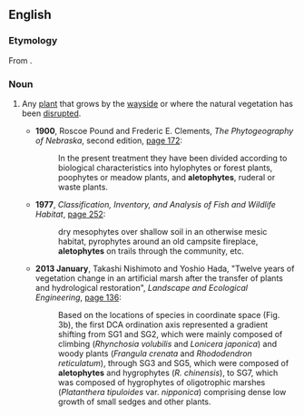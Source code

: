 ==English==

===Etymology===
From {{etyl|grc|en}} {{m|grc|ἀλήτης||wanderer, vagrant}} {{suffix|en||phyte|t2=plant}}.

===Noun===
{{en-noun}}

# {{lb|en|rare}} Any [[plant]] that grows by the [[wayside]] or where the natural vegetation has been [[disrupted]].
#* '''1900''', Roscoe Pound and Frederic E. Clements, ''The Phytogeography of Nebraska'', second edition, [https://books.google.com/books?id=iBA5AAAAIAAJ&dq=%22aletophytes%22&pg=PA172#v=onepage&q=%22aletophytes%22&f=false page 172]:
#*: In the present treatment they have been divided according to biological characteristics into hylophytes or forest plants, poophytes or meadow plants, and '''aletophytes''', ruderal or waste plants.
#* '''1977''', ''Classification, Inventory, and Analysis of Fish and Wildlife Habitat'', [https://books.google.com/books?id=bzpIUC0JHCgC&q=%22aletophytes%22&dq=%22aletophytes%22&hl=en&sa=X&ei=mG60VJjsA6zHsQSAooKICg&ved=0CFcQ6AEwCg page 252]:
#*: dry mesophytes over shallow soil in an otherwise mesic habitat, pyrophytes around an old campsite fireplace, '''aletophytes''' on trails through the community, etc.
#* '''2013 January''', Takashi Nishimoto and Yoshio Hada, "Twelve years of vegetation change in an artificial marsh after the transfer of plants and hydrological restoration", ''Landscape and Ecological Engineering'', [http://link.springer.com/article/10.1007/s11355-011-0185-9 page 136]:
#*: Based on the locations of species in coordinate space (Fig. 3b), the first DCA ordination axis represented a gradient shifting from SG1 and SG2, which were mainly composed of climbing (''Rhynchosia volubilis'' and ''Lonicera japonica'') and woody plants (''Frangula crenata'' and ''Rhododendron reticulatum''), through SG3 and SG5, which were composed of '''aletophytes''' and hygrophytes (''R. chinensis''), to SG7, which was composed of hygrophytes of oligotrophic marshes (''Platanthera tipuloides'' var. ''nipponica'') comprising dense low growth of small sedges and other plants.